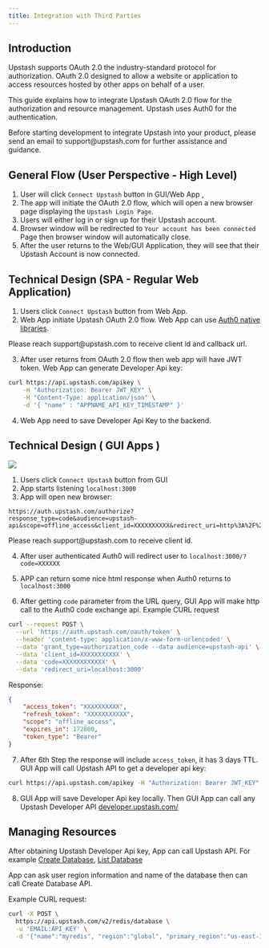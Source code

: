 ```yaml
---
title: Integration with Third Parties
---
```


## Introduction

Upstash supports OAuth 2.0 the industry-standard protocol for authorization. OAuth 2.0 designed to allow a website or application to access resources hosted by other apps on behalf of a user.

This guide explains how to integrate Upstash OAuth 2.0 flow for the authorization and resource management. Upstash uses Auth0 for the authentication.

<Info>
Before starting development to integrate Upstash into your product, please send an email to support@upstash.com for further assistance and guidance.
</Info>

## General Flow (User Perspective - High Level)

1. User will click `Connect Upstash` button in GUI/Web App ,
2. The app will initiate the OAuth 2.0 flow, which will open a new browser page displaying the `Upstash Login Page`.
3. Users will either log in or sign up for their Upstash account.
4. Browser window will be redirected to `Your account has been connected` Page then browser window will automatically close.
5. After the user returns to the Web/GUI Application, they will see that their Upstash Account is now connected.

## Technical Design (SPA - Regular Web Application)

1. Users click `Connect Upstash` button from Web App.
2. Web App initiate Upstash OAuth 2.0 flow. Web App can use [Auth0 native libraries](https://auth0.com/docs/libraries).

<Note>
Please reach support@upstash.com to receive client id and callback url.
</Note>

3. After user returns from OAuth 2.0 flow then web app will have JWT token. Web App can generate Developer Api key:

```bash
curl https://api.upstash.com/apikey \
    -H "Authorization: Bearer JWT_KEY" \
    -H "Content-Type: application/json" \
    -d '{ "name" : "APPNAME_API_KEY_TIMESTAMP" }'
```

4. Web App need to save Developer Api Key to the backend. 

## Technical Design ( GUI Apps )

<Frame><img src="/img/integration/oauth2-integration.jpg"  /></Frame>

1. Users click `Connect Upstash` button from GUI
2. App starts listening `localhost:3000`
3. App will open new browser:

```
https://auth.upstash.com/authorize?response_type=code&audience=upstash-api&scope=offline_access&client_id=XXXXXXXXXX&redirect_uri=http%3A%2F%2Flocalhost:3000
```

<Note>
Please reach support@upstash.com to receive client id.
</Note>

4. After user authenticated Auth0 will redirect user to  `localhost:3000/?code=XXXXXX`
5. APP can return some nice html response when Auth0 returns to `localhost:3000`

6.  After getting `code` parameter from the URL query, GUI App will make http call to the Auth0 code exchange api.  Example CURL request

```bash
curl --request POST \
  --url 'https://auth.upstash.com/oauth/token' \
  --header 'content-type: application/x-www-form-urlencoded' \
  --data 'grant_type=authorization_code --data audience=upstash-api' \
  --data 'client_id=XXXXXXXXXXX' \
  --data 'code=XXXXXXXXXXXX' \
  --data 'redirect_uri=localhost:3000'
```

Response:

```json
{
    "access_token": "XXXXXXXXXX",
    "refresh_token": "XXXXXXXXXXX",
    "scope": "offline_access",
    "expires_in": 172800,
    "token_type": "Bearer"
}
```

7. After 6th Step the response will include  `access_token`, it has 3 days TTL. GUI App will call Upstash API to get a developer api key:

```bash
curl https://api.upstash.com/apikey -H "Authorization: Bearer JWT_KEY" -d '{ "name" : "APPNAME_API_KEY_TIMESTAMP" }'
```

8. GUI App will save Developer Api key locally. Then GUI App can call any Upstash Developer API [developer.upstash.com/](http://developer.upstash.com/)

## Managing Resources

After obtaining Upstash Developer Api key, App can call Upstash API. For example [Create Database](https://developer.upstash.com/#create-database-global), [List Database](https://developer.upstash.com/#list-databases)

App can ask user region information and name of the database then can call Create Database API.

Example CURL request:

```bash
curl -X POST \
  https://api.upstash.com/v2/redis/database \
  -u 'EMAIL:API_KEY' \
  -d '{"name":"myredis", "region":"global", "primary_region":"us-east-1", "read_regions":["us-west-1","us-west-2"], "tls": true}'

```
